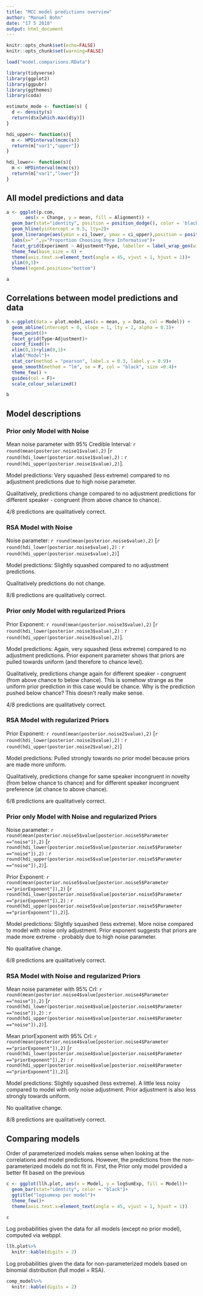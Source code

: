 ```yaml
---
title: "MCC model predictions overview"
author: "Manuel Bohn"
date: "17 5 2018"
output: html_document
---
```


```r
knitr::opts_chunk$set(echo=FALSE)
knitr::opts_chunk$set(warning=FALSE)
```


```r
load("model.comparisons.RData")

library(tidyverse)
library(ggplot2)
library(ggpubr)
library(ggthemes)
library(coda)

estimate_mode <- function(s) {
  d <- density(s)
  return(d$x[which.max(d$y)])
}

hdi_upper<- function(s){
  m <- HPDinterval(mcmc(s))
  return(m["var1","upper"])
}

hdi_lower<- function(s){
  m <- HPDinterval(mcmc(s))
  return(m["var1","lower"])
}
```


## All model predictions and data

```r
a <- ggplot(p.com, 
       aes(x = Change, y = mean, fill = Alignment)) +
  geom_bar(stat="identity", position = position_dodge(), color = 'black') + 
  geom_hline(yintercept = 0.5, lty=2)+
  geom_linerange(aes(ymin = ci_lower, ymax = ci_upper),position = position_dodge(width = 0.9))+
  labs(x=" ",y="Proportion Choosing More Informative")+
  facet_grid(Experiment ~ Adjustment*Type, labeller = label_wrap_gen(width=5))+
  theme_few(base_size = 8) + 
  theme(axis.text.x=element_text(angle = 45, vjust = 1, hjust = 1))+
  ylim(0,1)+
  theme(legend.position="bottom")
```

```r
a
```


## Correlations between model predictions and data

```r
b <-ggplot(data = plot.model,aes(x = mean, y = Data, col = Model)) +
  geom_abline(intercept = 0, slope = 1, lty = 2, alpha = 0.3)+
  geom_point()+
  facet_grid(Type~Adjustment)+
  coord_fixed()+
  xlim(0,1)+ylim(0,1)+
  xlab("Model")+
  stat_cor(method = "pearson", label.x = 0.3, label.y = 0.9)+
  geom_smooth(method = "lm", se = F, col = "black", size =0.4)+
  theme_few() + 
  guides(col = F)+
  scale_colour_solarized()
```

```r
b
```

## Model descriptions

### Prior only Model with Noise
Mean noise parameter with 95% Credible Interval: `r round(mean(posterior.noise1$value),2)` [`r round(hdi_lower(posterior.noise1$value),2)` : `r round(hdi_upper(posterior.noise1$value),2)`].

Model predictions: Very squashed (less extreme) compared to no adjustment predictions due to high noise parameter. 

Qualitatively, predictions change compared to no adjustment predictions for different speaker - congruent (from above chance to chance).

4/8 predictions are qualitatively correct.


### RSA Model with Noise
Noise parameter: `r round(mean(posterior.noise$value),2)` [`r round(hdi_lower(posterior.noise$value),2)` : `r round(hdi_upper(posterior.noise$value),2)`]

Model predictions: Slightly squashed compared to no adjustment predictions. 

Qualitatively predictions do not change.

8/8 predictions are qualitatively correct.

### Prior only Model with regularized Priors
Prior Exponent: `r round(mean(posterior.noise3$value),2)` [`r round(hdi_lower(posterior.noise3$value),2)` : `r round(hdi_upper(posterior.noise3$value),2)`].

Model predictions: Again, very squashed (less extreme) compared to no adjustment predictions. Prior exponent parameter shows that priors are pulled towards uniform (and therefore to chance level).

Qualitatively, predictions change again for different speaker - congruent (from above chance to below chance). This is somehow strange as the uniform prior prediction in this case would be chance. Why is the prediction pushed below chance? This doesn't really make sense.

4/8 predictions are qualitatively correct.

### RSA Model with regularized Priors
Prior Exponent: `r round(mean(posterior.noise2$value),2)` [`r round(hdi_lower(posterior.noise2$value),2)` : `r round(hdi_upper(posterior.noise2$value),2)`]

Model predictions: Pulled strongly towards no prior model because priors are made more uniform. 

Qualitatively, predictions change for same speaker incongruent in novelty (from below chance to chance) and for different speaker incongruent preference (at chance to above chance).

6/8 predictions are qualitatively correct.

### Prior only Model with Noise and regularized Priors
Noise parameter: `r round(mean(posterior.noise5$value[posterior.noise5$Parameter =="noise"]),2)` [`r round(hdi_lower(posterior.noise5$value[posterior.noise5$Parameter =="noise"]),2)` : `r round(hdi_upper(posterior.noise5$value[posterior.noise5$Parameter =="noise"]),2)`].

Prior Exponent: `r round(mean(posterior.noise5$value[posterior.noise5$Parameter =="priorExponent"]),2)` [`r round(hdi_lower(posterior.noise5$value[posterior.noise5$Parameter =="priorExponent"]),2)` : `r round(hdi_upper(posterior.noise5$value[posterior.noise5$Parameter =="priorExponent"]),2)`].

Model predictions: Slightly squashed (less extreme). More noise compared to model with noise only adjustment. Prior exponent suggests that priors are made more extreme - probably due to high noise parameter. 

No qualitative change.

6/8 predictions are qualitatively correct.

### RSA Model with Noise and regularized Priors
Mean noise parameter with 95% CrI: `r round(mean(posterior.noise4$value[posterior.noise4$Parameter =="noise"]),2)` [`r round(hdi_lower(posterior.noise4$value[posterior.noise4$Parameter =="noise"]),2)` : `r round(hdi_upper(posterior.noise4$value[posterior.noise4$Parameter =="noise"]),2)`].

Mean priorExponent with 95% CrI: `r round(mean(posterior.noise4$value[posterior.noise4$Parameter =="priorExponent"]),2)` [`r round(hdi_lower(posterior.noise4$value[posterior.noise4$Parameter =="priorExponent"]),2)` : `r round(hdi_upper(posterior.noise4$value[posterior.noise4$Parameter =="priorExponent"]),2)`].

Model predictions: Slightly squashed (less extreme). A little less noisy compared to model with only noise adjustment. Prior adjustment is also less strongly towards uniform. 

No qualitative change.

8/8 predictions are qualitatively correct.

## Comparing models

Order of parameterized models makes sense when looking at the correlations and model predictions. However, the predictions from the non-parameterized models do not fit in. First, the Prior only model provided a better fit based on the previous 

```r
c <- ggplot(llh.plot, aes(x = Model, y = logSumExp, fill = Model))+
  geom_bar(stat="identity", color = "black")+
  ggtitle("logsumexp per model")+
  theme_few()+ 
  theme(axis.text.x=element_text(angle = 45, vjust = 1, hjust = 1))
```

```r
c
```

Log probabilities given the data for all models (except no prior model), computed via webppl. 

```r
llh.plot%>%
  knitr::kable(digits = 2)
```

Log probabilities given the data for non-parameterized models based on binomial distribution (full model = RSA).

```r
comp_model%>%
  knitr::kable(digits = 2)
```
